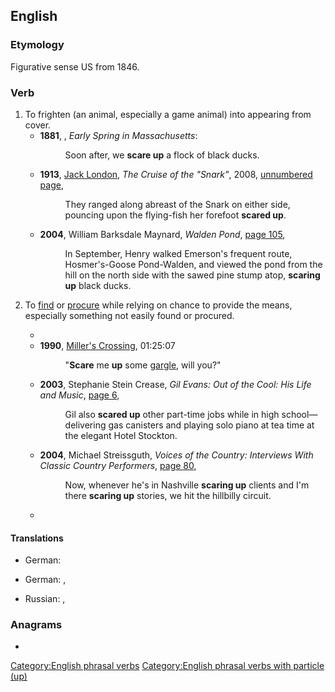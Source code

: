 ==English==

===Etymology===
Figurative sense US from 1846.

===Verb===
{{en-verb|scares up|scaring up|scared up}}

# To frighten (an animal, especially a game animal) into appearing from cover.
#* '''1881''', {{w|Henry David Thoreau}}, ''Early Spring in Massachusetts'':
#*: Soon after, we '''scare up''' a flock of black ducks.
#* '''1913''', [[w:Jack London|Jack London]], ''The Cruise of the "Snark"'', 2008, [http://books.google.com.au/books?id=Qg21_f_tKSkC&pg=PT99&dq=%22scaring+up%22%7C%22scared+up%22%7C%22scares+up%22&hl=en&sa=X&ei=MrGkUe7TNc2QkQWRuYDwAg&redir_esc=y unnumbered page],
#*: They ranged along abreast of the Snark on either side, pouncing upon the flying-fish her forefoot '''scared up'''.
#* '''2004''', William Barksdale Maynard, ''Walden Pond'', [http://books.google.com.au/books?id=I9z2SqSmIy4C&pg=PA105&dq=%22scaring+up%22%7C%22scared+up%22%7C%22scares+up%22&hl=en&sa=X&ei=MrGkUe7TNc2QkQWRuYDwAg&redir_esc=y#v=onepage&q=%22scaring%20up%22%7C%22scared%20up%22%7C%22scares%20up%22&f=false page 105],
#*: In September, Henry walked Emerson's frequent route, Hosmer's-Goose Pond-Walden, and viewed the pond from the hill on the north side with the sawed pine stump atop, '''scaring up''' black ducks.
# {{lb|en|figuratively}} To [[find]] or [[procure]] while relying on chance to provide the means, especially something not easily found or procured.
#* {{quote-book|en|year=1881|author=William Dean Howells|title=A Modern Instance|page=185|passage=“By the way,” said his friend, “let’s go over into Leopoldstadt, and see if we can’t '''scare up''' a sleigh for a little turn in the suburbs.”}}
#* '''1990''', [[w:Miller's Crossing|Miller's Crossing]], 01:25:07
#*: "'''Scare''' me '''up''' some [[gargle]], will you?"
#* '''2003''', Stephanie Stein Crease, ''Gil Evans: Out of the Cool: His Life and Music'', [http://books.google.com.au/books?id=b-5GoNQzsbQC&pg=PA6&dq=%22scaring+up%22%7C%22scared+up%22%7C%22scares+up%22&hl=en&sa=X&ei=MrGkUe7TNc2QkQWRuYDwAg&redir_esc=y#v=onepage&q=%22scaring%20up%22%7C%22scared%20up%22%7C%22scares%20up%22&f=false page 6],
#*: Gil also '''scared up''' other part-time jobs while in high school—delivering gas canisters and playing solo piano at tea time at the elegant Hotel Stockton.
#* '''2004''', Michael Streissguth, ''Voices of the Country: Interviews With Classic Country Performers'', [http://books.google.com.au/books?id=1R1TiXZH4moC&pg=PA80&dq=%22scaring+up%22%7C%22scared+up%22%7C%22scares+up%22&hl=en&sa=X&ei=MrGkUe7TNc2QkQWRuYDwAg&redir_esc=y#v=onepage&q=%22scaring%20up%22%7C%22scared%20up%22%7C%22scares%20up%22&f=false page 80],
#*: Now, whenever he's in Nashville '''scaring up''' clients and I'm there '''scaring up''' stories, we hit the hillbilly circuit.
#* {{quote-book|en|year=2005|author=Stephen J. Cannell|title=Cold Hit|page=367|passage=“With the current budget crunch and the Fingertip case inactive, I couldn’t '''scare up''' much enthusiasm.”}}

====Translations====
{{trans-top|to frighten an animal}}
* German: {{t+|de|aufscheuchen}}
{{trans-mid}}
{{trans-bottom}}

{{trans-top|to find or get something difficult}}
* German: {{t|de|auftreiben}}, {{t|de|zusammenkriegen}}
{{trans-mid}}
* Russian: {{t+|ru|отыска́ть|n}}, {{t+|ru|раздобы́ть|n}}
{{trans-bottom}}

===Anagrams===
* {{anagrams|en|a=aceprsu|apercus|aperçus|earcups|scauper}}

[[Category:English phrasal verbs]]
[[Category:English phrasal verbs with particle (up)]]
